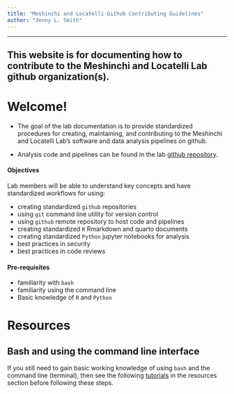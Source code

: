 ```yaml
---
title: "Meshinchi and Locatelli Github Contributing Guidelines"
author: "Jenny L. Smith"
---
```


------------------------------------------------------------------------

::: callout-note
## This website is for documenting how to contribute to the Meshinchi and Locatelli Lab github organization(s).
:::

# Welcome!

-   The goal of the lab documentation is to provide standardized procedures for creating, maintaining, and contributing to the Meshinchi and Locatelli Lab's software and data analysis pipelines on github.

-   Analysis code and pipelines can be found in the lab [github repository](https://github.com/Meshinchi-Lab).

#### Objectives

Lab members will be able to understand key concepts and have standardized workflows for using:

-   creating standardized `github` repositories
-   using `git` command line utility for version control
-   using `github` remote repository to host code and pipelines
-   creating standardized `R` Rmarkdown and quarto documents
-   creating standardized `Python` jupyter notebooks for analysis
-   best practices in security
-   best practices in code reviews

#### Pre-requisites

-   familiarity with `bash`
-   familiarity using the command line
-   Basic knowledge of `R` and `Python`

# Resources

::: callout-tip
## Bash and using the command line interface

If you still need to gain basic working knowledge of using `bash` and the command line (terminal), then see the following [tutorials](prerequisites.html#resources) in the resources section before following these steps.
:::